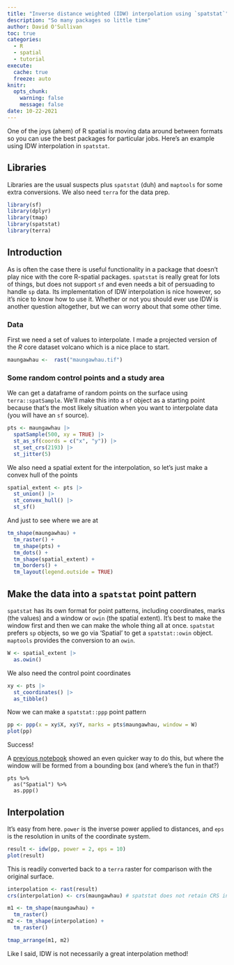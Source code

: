 ```yaml
---
title: "Inverse distance weighted (IDW) interpolation using `spatstat`"
description: "So many packages so little time"
author: David O'Sullivan
toc: true
categories:
  - R
  - spatial
  - tutorial
execute: 
  cache: true
  freeze: auto
knitr:
  opts_chunk: 
    warning: false
    message: false
date: 10-22-2021
---
```

One of the joys (ahem) of R spatial is moving data around between formats so you can use the best packages for particular jobs. Here's an example using IDW interpolation in `spatstat`.

## Libraries
Libraries are the usual suspects plus `spatstat` (duh) and `maptools` for some extra conversions. We also need `terra` for the data prep.

```r
library(sf)
library(dplyr)
library(tmap)
library(spatstat)
library(terra)
```

## Introduction
As is often the case there is useful functionality in a package that doesn't play nice with the core R-spatial packages. `spatstat` is really great for lots of things, but does not support `sf` and even needs a bit of persuading to handle `sp` data. Its implementation of IDW interpolation is nice however, so it's nice to know how to use it. Whether or not you should ever use IDW is another question altogether, but we can worry about that some other time.

### Data
First we need a set of values to interpolate. I made a projected version of the _R_ core dataset volcano which is a nice place to start.

```r
maungawhau <-  rast("maungawhau.tif")
```

### Some random control points and a study area
We can get a dataframe of random points on the surface using `terra::spatSample`. We'll make this into a `sf` object as a starting point because that's the most likely situation when you want to interpolate data (you will have an `sf` source).

```r
pts <- maungawhau |>
  spatSample(500, xy = TRUE) |>
  st_as_sf(coords = c("x", "y")) |>
  st_set_crs(2193) |>
  st_jitter(5)
```

We also need a spatial extent for the interpolation, so let's just make a convex hull of the points

```r
spatial_extent <- pts |>
  st_union() |>
  st_convex_hull() |>
  st_sf()
```

And just to see where we are at

```r
tm_shape(maungawhau) + 
  tm_raster() +
  tm_shape(pts) + 
  tm_dots() + 
  tm_shape(spatial_extent) + 
  tm_borders() + 
  tm_layout(legend.outside = TRUE)
```

## Make the data into a `spatstat` point pattern
`spatstat` has its own format for point patterns, including coordinates, marks (the values) and a window or `owin` (the spatial extent). It's best to make the window first and then we can make the whole thing all at once. `spatstat` prefers `sp` objects, so we go via 'Spatial' to get a `spatstat::owin` object. `maptools` provides the conversion to an `owin`.

```r
W <- spatial_extent |>
  as.owin()
```

We also need the control point coordinates

```r
xy <- pts |>
  st_coordinates() |>
  as_tibble()
```

Now we can make a `spatstat::ppp` point pattern

```r
pp <- ppp(x = xy$X, xy$Y, marks = pts$maungawhau, window = W)
plot(pp)
```

Success! 

A [previous notebook](../2021-10-21-kde/) showed an even quicker way to do this, but where the window will be formed from a bounding box (and where's the fun in that?)

```
pts %>%
  as("Spatial") %>%
  as.ppp()
```

## Interpolation
It's easy from here. `power` is the inverse power applied to distances, and `eps` is the resolution in units of the coordinate system.

```r
result <- idw(pp, power = 2, eps = 10)
plot(result)
```

This is readily converted back to a `terra` raster for comparison with the original surface.

```r
interpolation <- rast(result)
crs(interpolation) <- crs(maungawhau) # spatstat does not retain CRS information

m1 <- tm_shape(maungawhau) + 
  tm_raster()
m2 <- tm_shape(interpolation) +
  tm_raster()

tmap_arrange(m1, m2)
```

Like I said, IDW is not necessarily a great interpolation method!

